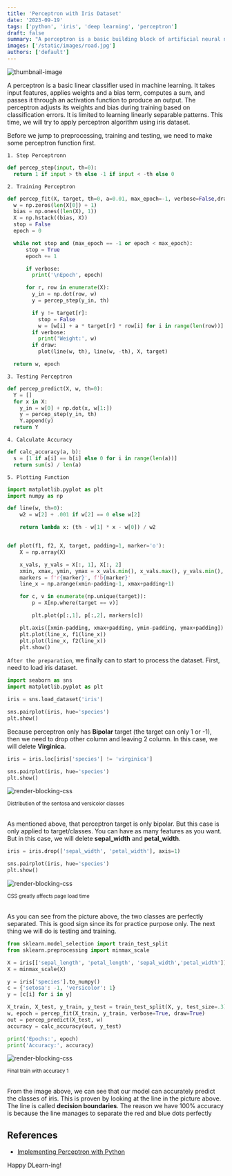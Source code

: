 ```yaml
---
title: 'Perceptron with Iris Dataset'
date: '2023-09-19'
tags: ['python', 'iris', 'deep learning', 'perceptron']
draft: false
summary: "A perceptron is a basic building block of artificial neural networks (ANNs) and is one of the simplest machine learning algorithms. It is a type of linear classifier that can be used for tasks such as binary classification."
images: ['/static/images/road.jpg']
authors: ['default']
---
```



![thumbnail-image](/static/images/road.jpg)

<UnsplashPhotoInfo photoURL="https://unsplash.com/photos/rafblRbne3o" author="Karsten Würth" />

A perceptron is a basic linear classifier used in machine learning. 
It takes input features, applies weights and a bias term, computes a sum, and passes it through an activation function to produce an output. 
The perceptron adjusts its weights and bias during training based on classification errors. It is limited to learning linearly separable patterns.
This time, we will try to apply perceptron algorithm using iris dataset.

Before we jump to preprocessing, training and testing, we need to make some perceptron function first.

`1. Step Perceptronn`
```python
def percep_step(input, th=0):
  return 1 if input > th else -1 if input < -th else 0
```

`2. Training Perceptron`
```python
def percep_fit(X, target, th=0, a=0.01, max_epoch=-1, verbose=False,draw=False):
  w = np.zeros(len(X[0]) + 1)
  bias = np.ones((len(X), 1))
  X = np.hstack((bias, X))
  stop = False
  epoch = 0

  while not stop and (max_epoch == -1 or epoch < max_epoch):
      stop = True
      epoch += 1

      if verbose:
        print('\nEpoch', epoch)

      for r, row in enumerate(X):
        y_in = np.dot(row, w)
        y = percep_step(y_in, th)

        if y != target[r]:
          stop = False
          w = [w[i] + a * target[r] * row[i] for i in range(len(row))]
        if verbose:
          print('Weight:', w)
        if draw:
          plot(line(w, th), line(w, -th), X, target)

  return w, epoch
```

`3. Testing Perceptron`
```python
def percep_predict(X, w, th=0):
  Y = []
  for x in X:
    y_in = w[0] + np.dot(x, w[1:])
    y = percep_step(y_in, th)
    Y.append(y)
  return Y
```

`4. Calculate Accuracy`
```python
def calc_accuracy(a, b):
  s = [1 if a[i] == b[i] else 0 for i in range(len(a))]
  return sum(s) / len(a)
```

`5. Plotting Function`
```python
import matplotlib.pyplot as plt
import numpy as np

def line(w, th=0):
    w2 = w[2] + .001 if w[2] == 0 else w[2]

    return lambda x: (th - w[1] * x - w[0]) / w2


def plot(f1, f2, X, target, padding=1, marker='o'):
    X = np.array(X)

    x_vals, y_vals = X[:, 1], X[:, 2]
    xmin, xmax, ymin, ymax = x_vals.min(), x_vals.max(), y_vals.min(), y_vals.max()
    markers = f'r{marker}', f'b{marker}'
    line_x = np.arange(xmin-padding-1, xmax+padding+1)

    for c, v in enumerate(np.unique(target)):
        p = X[np.where(target == v)]

        plt.plot(p[:,1], p[:,2], markers[c])

    plt.axis([xmin-padding, xmax+padding, ymin-padding, ymax+padding])
    plt.plot(line_x, f1(line_x))
    plt.plot(line_x, f2(line_x))
    plt.show()
```

`After the preparation`, we finally can to start to process the dataset. First, need to load iris dataset.

```python
import seaborn as sns
import matplotlib.pyplot as plt

iris = sns.load_dataset('iris')

sns.pairplot(iris, hue='species')
plt.show()
```

Because perceptron only has **Bipolar** target (the target can only 1 or -1), then we need to drop other column and leaving 2 column. 
In this case, we will delete **Virginica**.

```python
iris = iris.loc[iris['species'] != 'virginica']

sns.pairplot(iris, hue='species')
plt.show()
```

![render-blocking-css](/static/images/blog-iris/delete-virginica.png)
<div style={{ textAlign: 'center', marginTop: '-16px' }}>
  <small>Distribution of the sentosa and versicolor classes</small>
</div>
<br />

As mentioned above, that perceptron target is only bipolar. But this case is only applied to target/classes. You can have as many features as you want.
But in this case, we will delete 
**sepal_width** and **petal_width**.

```python
iris = iris.drop(['sepal_width', 'petal_width'], axis=1)

sns.pairplot(iris, hue='species')
plt.show()
```
![render-blocking-css](/static/images/blog-iris/delete-features.png)
<div style={{ textAlign: 'center', marginTop: '-16px' }}>
  <small>CSS greatly affects page load time</small>
</div>
<br />

As you can see from the picture above, the two classes are perfectly separated. This is good sign since its for practice purpose only.
The next thing we will do is testing and training. 

```python
from sklearn.model_selection import train_test_split
from sklearn.preprocessing import minmax_scale

X = iris[['sepal_length', 'petal_length', 'sepal_width','petal_width']].to_numpy()
X = minmax_scale(X)

y = iris['species'].to_numpy()
c = {'setosa': -1, 'versicolor': 1}
y = [c[i] for i in y]

X_train, X_test, y_train, y_test = train_test_split(X, y, test_size=.3)
w, epoch = percep_fit(X_train, y_train, verbose=True, draw=True)
out = percep_predict(X_test, w)
accuracy = calc_accuracy(out, y_test)

print('Epochs:', epoch)
print('Accuracy:', accuracy)
```
![render-blocking-css](/static/images/blog-iris/final-train.png)
<div style={{ textAlign: 'center', marginTop: '-16px' }}>
  <small>Final train with accuracy 1</small>
</div>
<br />

From the image above, we can see that our model can accurately predict the classes of iris. This is proven by looking at the line in the picture above. 
The line is called **decision boundaries**. The reason we have 100% accuracy is because the line manages to separate the red and blue dots perfectly

## References

- [Implementing Perceptron with Python](https://pyimagesearch.com/2021/05/06/implementing-the-perceptron-neural-network-with-python/)

Happy DLearn-ing! <Twemoji emoji="clinking-beer-mugs" />
